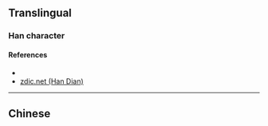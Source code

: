 {{character info/new}}
==Translingual==

===Han character===
{{Han char|rn=85|rad=水|as=11|sn=14|four=|canj=EODE|ids=⿰氵敍}}

====References====
* {{Han ref|kx=0648.281|hdz=31725.101|uh=6F4A|ud=28490}}
* [http://www.zdic.net/z/1d/js/6F4A.htm zdic.net (Han Dian)]

----

==Chinese==
{{zh-see|漵|a}}